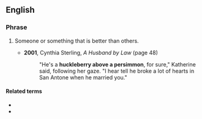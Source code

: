 ==English==

===Phrase===
{{head|en|noun}}

# {{lb|en|US|idiomatic}} Someone or something that is better than others.
#* '''2001''', Cynthia Sterling, ''A Husband by Law'' (page 48)
#*: "He's a '''huckleberry above a persimmon''', for sure," Katherine said, following her gaze. "I hear tell he broke a lot of hearts in San Antone when he married you."

====Related terms====
* {{l|en|above one's huckleberry}}
* {{l|en|huckleberry above one's persimmon}}